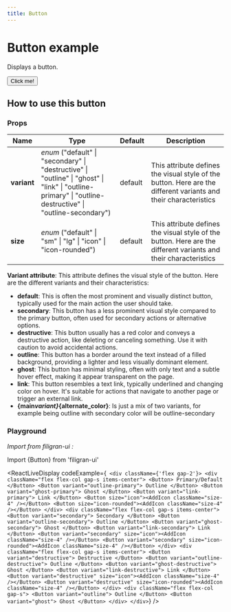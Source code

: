 ```yaml
---
title: Button
---
```


# Button example

Displays a button.

<Button>Click me!</Button>

## How to use this button

### Props

| Name        | Type                                                                                                                                                      | Default | Description                                                                                                      |
| ----------- | --------------------------------------------------------------------------------------------------------------------------------------------------------- | ------- | ---------------------------------------------------------------------------------------------------------------- |
| **variant** | _enum_ ("default" \| "secondary" \| "destructive" \| "outline" \| "ghost" \| "link" \| "outline-primary" \| "outline-destructive" \| "outline-secondary") | default | This attribute defines the visual style of the button. Here are the different variants and their characteristics |
| **size**    | _enum_ ("default" \| "sm" \| "lg" \| "icon" \| "icon-rounded")                                                                                            | default | This attribute defines the visual style of the button. Here are the different variants and their characteristics |

**Variant attribute**: This attribute defines the visual style of the button. Here are the different variants and their characteristics:

- **default**: This is often the most prominent and visually distinct button, typically used for the main action the user should take.
- **secondary**: This button has a less prominent visual style compared to the primary button, often used for secondary actions or alternative options.
- **destructive**: This button usually has a red color and conveys a destructive action, like deleting or canceling something. Use it with caution to avoid accidental actions.
- **outline**: This button has a border around the text instead of a filled background, providing a lighter and less visually dominant element.
- **ghost**: This button has minimal styling, often with only text and a subtle hover effect, making it appear transparent on the page.
- **link**: This button resembles a text link, typically underlined and changing color on hover. It's suitable for actions that navigate to another page or trigger an external link.
- **\{main*variant\}*\{alternate_color\}**: Is just a mix of two variants, for example being outline with secondary color will be outline-secondary

### Playground

_Import from filigran-ui :_

Import \{Button\} from 'filigran-ui'

<ReactLiveDisplay
  codeExample={`
    <div className={'flex gap-2'}>
        <div className="flex flex-col gap-s items-center">
          <Button> Primary/Default </Button>
          <Button variant="outline-primary"> Outline </Button>
          <Button variant="ghost-primary"> Ghost </Button>
          <Button variant="link-primary"> Link </Button>
          <Button size="icon"><AddIcon className="size-4" /></Button>
          <Button size="icon-rounded"><AddIcon className="size-4" /></Button>
        </div>
        <div className="flex flex-col gap-s items-center">
          <Button variant="secondary"> Secondary </Button>
          <Button variant="outline-secondary"> Outline </Button>
          <Button variant="ghost-secondary"> Ghost </Button>
          <Button variant="link-secondary"> Link </Button>
          <Button variant="secondary" size="icon"><AddIcon className="size-4" /></Button>
          <Button variant="secondary" size="icon-rounded"><AddIcon className="size-4" /></Button>
        </div>
        <div className="flex flex-col gap-s items-center">
          <Button variant="destructive"> Destructive </Button>
          <Button variant="outline-destructive"> Outline </Button>
          <Button variant="ghost-destructive"> Ghost </Button>
          <Button variant="link-destructive"> Link </Button>
          <Button variant="destructive" size="icon"><AddIcon className="size-4" /></Button>
          <Button variant="destructive" size="icon-rounded"><AddIcon className="size-4" /></Button>
        </div>
        <div className="flex flex-col gap-s">
          <Button variant="outline"> Outline </Button>
          <Button variant="ghost"> Ghost </Button>
        </div>
      </div>`}
/>
